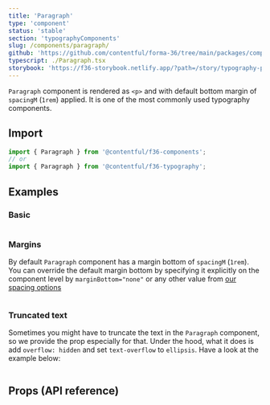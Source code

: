 ```yaml
---
title: 'Paragraph'
type: 'component'
status: 'stable'
section: 'typographyComponents'
slug: /components/paragraph/
github: 'https://github.com/contentful/forma-36/tree/main/packages/components/typography/src'
typescript: ./Paragraph.tsx
storybook: 'https://f36-storybook.netlify.app/?path=/story/typography-paragraph--basic'
---
```


`Paragraph` component is rendered as `<p>` and with default bottom margin of `spacingM` (`1rem`) applied. It is one of the most commonly used typography components.

## Import

```js static=true
import { Paragraph } from '@contentful/f36-components';
// or
import { Paragraph } from '@contentful/f36-typography';
```

## Examples

### Basic

```jsx file=../../examples/ParagraphExample.tsx

```

### Margins

By default `Paragraph` component has a margin bottom of `spacingM` (`1rem`). You can override the default margin bottom by specifying it explicitly on the component level by `marginBottom="none"` or any other value from [our spacing options](/tokens/spacing)

```jsx file=../../examples/ParagraphSpacingExample.tsx

```

### Truncated text

Sometimes you might have to truncate the text in the `Paragraph` component, so we provide the prop especially for that. Under the hood, what it does is add `overflow: hidden` and set `text-overflow` to `ellipsis`. Have a look at the example below:

```jsx file=../../examples/ParagraphTruncatedExample.tsx

```

## Props (API reference)

<PropsTable of="Paragraph" />
